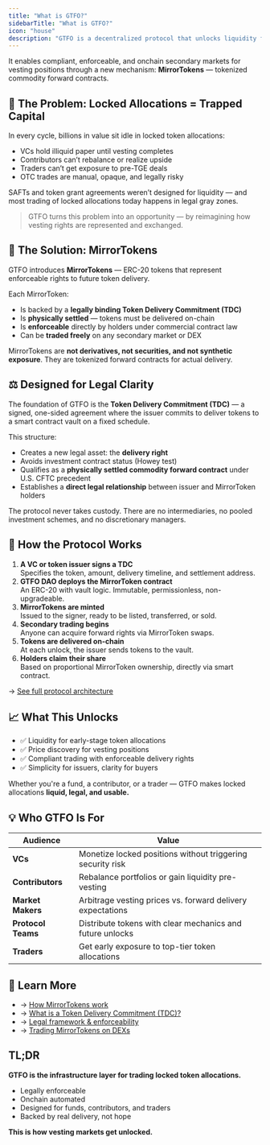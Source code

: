 ```yaml
---
title: "What is GTFO?"
sidebarTitle: "What is GTFO?"
icon: "house"
description: "GTFO is a decentralized protocol that unlocks liquidity for locked token allocations."
---
```


It enables compliant, enforceable, and onchain secondary markets for vesting positions through a new mechanism: **MirrorTokens** — tokenized commodity forward contracts.

## 🚧 The Problem: Locked Allocations = Trapped Capital

In every cycle, billions in value sit idle in locked token allocations:

- VCs hold illiquid paper until vesting completes
- Contributors can’t rebalance or realize upside
- Traders can’t get exposure to pre-TGE deals
- OTC trades are manual, opaque, and legally risky

SAFTs and token grant agreements weren’t designed for liquidity — and most trading of locked allocations today happens in legal gray zones.

> GTFO turns this problem into an opportunity — by reimagining how vesting rights are represented and exchanged.

## 🧬 The Solution: MirrorTokens

GTFO introduces **MirrorTokens** — ERC-20 tokens that represent enforceable rights to future token delivery.

Each MirrorToken:

- Is backed by a **legally binding Token Delivery Commitment (TDC)**
- Is **physically settled** — tokens must be delivered on-chain
- Is **enforceable** directly by holders under commercial contract law
- Can be **traded freely** on any secondary market or DEX

MirrorTokens are **not derivatives, not securities, and not synthetic exposure**. They are tokenized forward contracts for actual delivery.

## ⚖️ Designed for Legal Clarity

The foundation of GTFO is the **Token Delivery Commitment (TDC)** — a signed, one-sided agreement where the issuer commits to deliver tokens to a smart contract vault on a fixed schedule.

This structure:

- Creates a new legal asset: the **delivery right**
- Avoids investment contract status (Howey test)
- Qualifies as a **physically settled commodity forward contract** under U.S. CFTC precedent
- Establishes a **direct legal relationship** between issuer and MirrorToken holders

The protocol never takes custody. There are no intermediaries, no pooled investment schemes, and no discretionary managers.

## 🔐 How the Protocol Works

1. **A VC or token issuer signs a TDC**\
   Specifies the token, amount, delivery timeline, and settlement address.
2. **GTFO DAO deploys the MirrorToken contract**\
   An ERC-20 with vault logic. Immutable, permissionless, non-upgradeable.
3. **MirrorTokens are minted**\
   Issued to the signer, ready to be listed, transferred, or sold.
4. **Secondary trading begins**\
   Anyone can acquire forward rights via MirrorToken swaps.
5. **Tokens are delivered on-chain**\
   At each unlock, the issuer sends tokens to the vault.
6. **Holders claim their share**\
   Based on proportional MirrorToken ownership, directly via smart contract.

→ [See full protocol architecture](./gtfo-protocol)

## 📈 What This Unlocks

- ✅ Liquidity for early-stage token allocations
- ✅ Price discovery for vesting positions
- ✅ Compliant trading with enforceable delivery rights
- ✅ Simplicity for issuers, clarity for buyers

Whether you're a fund, a contributor, or a trader — GTFO makes locked allocations **liquid, legal, and usable.**

## 💡 Who GTFO Is For

| Audience           | Value                                                      |
| ------------------ | ---------------------------------------------------------- |
| **VCs**            | Monetize locked positions without triggering security risk |
| **Contributors**   | Rebalance portfolios or gain liquidity pre-vesting         |
| **Market Makers**  | Arbitrage vesting prices vs. forward delivery expectations |
| **Protocol Teams** | Distribute tokens with clear mechanics and future unlocks  |
| **Traders**        | Get early exposure to top-tier token allocations           |

## 📄 Learn More

- → [How MirrorTokens work](./mirror-token)
- → [What is a Token Delivery Commitment (TDC)?](./token-delivery-commitment)
- → [Legal framework & enforceability](./legal)
- → [Trading MirrorTokens on DEXs](./trading-platform)

## TL;DR

**GTFO is the infrastructure layer for trading locked token allocations.**

- Legally enforceable
- Onchain automated
- Designed for funds, contributors, and traders
- Backed by real delivery, not hope

**This is how vesting markets get unlocked.**